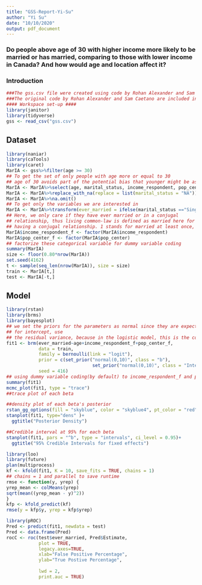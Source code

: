 ```yaml
---
title: "GSS-Report-Yi-Su"
author: "Yi Su"
date: "10/10/2020"
output: pdf_document
---
```

### Do people above age of 30 with higher income more likely to be married or has married, comparing to those with lower income in Canada? And how would age and location affect it?

### Introduction
```r
###The gss.csv file were created using code by Rohan Alexander and Sam Caetano with Licence: MIT. 
###The original code by Rohan Alexander and Sam Caetano are included in the github repo file "Prerequisite".
#### Workspace set-up ####
library(janitor)
library(tidyverse)
gss <- read_csv("gss.csv")
```
## Dataset
```r
library(naniar)
library(caTools)
library(caret)
MarIA <- gss%>%filter(age >= 30)
## To get the set of only people with age more or equal to 30
## age of 30 avoids part of the potential bias that younger might be associated with lower income and not married.
MarIA <- MarIA%>%select(age, marital_status, income_respondent, pop_center)
MarIA <- MarIA%>%replace_with_na(replace = list(marital_status = "NA"))
MarIA <- MarIA%>%na.omit()
## To get only the variables we are interested in
MarIA <- MarIA%>%transform(ever_married = ifelse(marital_status =="Single, never married", yes = 0, no = 1))
## Here, we only care if they have ever married or in a conjugal 
## relationship, thus living common-law is defined as married here for 
## having a conjugal relationship. 1 stands for married at least once, 0 stands for never.
MarIA$income_respondent_f <- factor(MarIA$income_respondent)
MarIA$pop_center_f <- factor(MarIA$pop_center)
## factorize these categorical variable for dummy variable coding
summary(MarIA)
size <- floor(0.80*nrow(MarIA))
set.seed(4162)
t <- sample(seq_len(nrow(MarIA)), size = size)
train <- MarIA[t,]
test <- MarIA[-t,]
```
## Model
```r
library(rstan)
library(brms)
library(bayesplot)
## we set the priors for the parameters as normal since they are expected to be 0 by null hypothesis and can be positive or negative, and prior variance of 10 is to make the prior non-informative.
## for intercept, use 
## the residual variance, because in the logistic model, this is the constant π^2/3.
fit1 <- brm(ever_married~age+income_respondent_f+pop_center_f, 
            data = train, 
            family = bernoulli(link = "logit"),
            prior = c(set_prior("normal(0,10)", class = "b"),
                                set_prior("normal(0,10)", class = "Intercept")),
            seed = 416)
## using dummy variable coding(by default) to income_respondent_f and pop_center_f
summary(fit1)
mcmc_plot(fit1, type = "trace")
##trace plot of each beta
```
```r
##density plot of each beta's posterior
rstan_gg_options(fill = "skyblue", color = "skyblue4", pt_color = "red")
stanplot(fit1, type="dens" )+
  ggtitle("Posterior Density")
```
```r
##Credible interval at 95% for each beta
stanplot(fit1, pars = "^b", type = "intervals", ci_level = 0.95)+
  ggtitle("95% Credible Intervals for fixed effects")
```
```r
library(loo)
library(future)
plan(multiprocess)
kf <- kfold(fit1, K = 10, save_fits = TRUE, chains = 1)
## chains = 1 and parallel to save runtime
rmse <- function(y, yrep) {
yrep_mean <- colMeans(yrep)
sqrt(mean((yrep_mean - y)^2))
}
kfp <- kfold_predict(kf)
rmse(y = kfp$y, yrep = kfp$yrep)
```

```r
library(pROC)
Pred <- predict(fit1, newdata = test)
Pred <- data.frame(Pred)
rocC <- roc(test$ever_married, Pred$Estimate, 
            plot = TRUE, 
            legacy.axes=TRUE,
            xlab="False Positive Percentage", 
            ylab="True Postive Percentage",
            
            lwd = 2,
            print.auc = TRUE)
```

